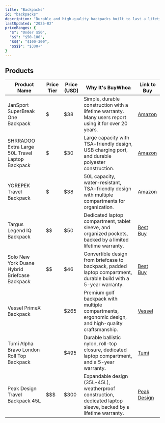 ```yaml
---
title: "Backpacks"
id: "backpacks"
description: "Durable and high-quality backpacks built to last a lifetime."
lastUpdated: "2025-02"
priceRanges: {
  "$": "Under $50",
  "$$": "$50-100",
  "$$$": "$100-300",
  "$$$$": "$300+"
}
---
```


## Products

| Product Name | Price Tier | Price (USD) | Why It's BuyWhoa | Link to Buy |
|--------------|------------|-------------|---------------|-------------|
| JanSport SuperBreak One Backpack | $ | $38 | Simple, durable construction with a lifetime warranty. Many users report using it for over 20 years. | [Amazon](https://www.amazon.com/dp/B003Q3UJJO) |
| SHRRADOO Extra Large 50L Travel Laptop Backpack | $ | $30 | Large capacity with TSA-friendly design, USB charging port, and durable polyester construction. | [Amazon](https://www.amazon.com/dp/B0747LZ74D) |
| YOREPEK Travel Backpack | $ | $38 | 50L capacity, water-resistant, TSA-friendly design with multiple compartments for organization. | [Amazon](https://www.amazon.com/dp/B07D3QP76B) |
| Targus Legend IQ Backpack | $$ | $50 | Dedicated laptop compartment, tablet sleeve, and organized pockets, backed by a limited lifetime warranty. | [Best Buy](https://www.bestbuy.com/site/targus-legend-iq-backpack-black/4674557.p?skuId=4674557) |
| Solo New York Duane Hybrid Briefcase Backpack | $$ | $46 | Convertible design from briefcase to backpack, padded laptop compartment, durable build with a 5-year warranty. | [Best Buy](https://www.bestbuy.com/site/solo-new-york-duane-hybrid-briefcase-backpack-for-15-6-laptop-gray/3972016.p?skuId=3972016) |
| Vessel PrimeX Backpack | $$$$ | $265 | Premium golf backpack with multiple compartments, ergonomic design, and high-quality craftsmanship. | [Vessel](https://vesselgolf.com/collections/backpacks) |
| Tumi Alpha Bravo London Roll Top Backpack | $$$$ | $495 | Durable ballistic nylon, roll-top closure, dedicated laptop compartment, and a 5-year warranty. | [Tumi](https://www.tumi.com/products/alpha-bravo-london-roll-top-backpack-0232388NVY) |
| Peak Design Travel Backpack 45L | $$$ | $300 | Expandable design (35L-45L), weatherproof construction, dedicated laptop sleeve, backed by a lifetime warranty. | [Peak Design](https://www.peakdesign.com/products/travel-backpack) |
